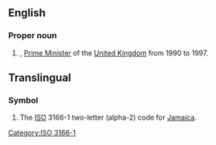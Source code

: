 {{also|jm|.jm}}
==English==

===Proper noun===
{{en-proper noun}}

# {{lb|en|UK|slang}} {{initialism of|w:John Major|John Major|lang=en|dot=}}, [[Prime Minister]] of the [[United Kingdom]] from 1990 to 1997.

{{topics|en|Individuals}}

==Translingual==

===Symbol===
{{head|mul|symbol}}

# The [[ISO]] 3166-1 two-letter (alpha-2) code for [[Jamaica]].

[[Category:ISO 3166-1]]